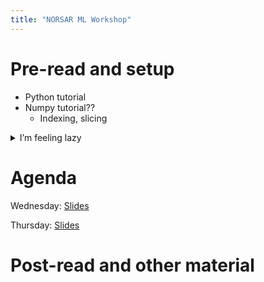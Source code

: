 ```yaml
---
title: "NORSAR ML Workshop"
---
```


# Pre-read and setup

- Python tutorial
- Numpy tutorial??
  - Indexing, slicing
  

<details>
  <summary>I'm feeling lazy</summary>
  Stuff
</details>

# Agenda 

Wednesday: [Slides](slides/lecture1.qmd)

Thursday: [Slides](slides/lecture2.qmd)


# Post-read and other material
